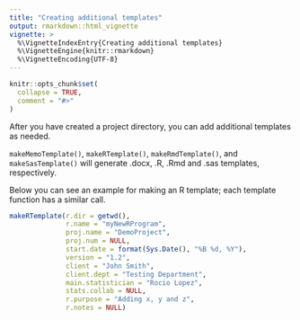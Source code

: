 ```yaml
---
title: "Creating additional templates"
output: rmarkdown::html_vignette
vignette: >
  %\VignetteIndexEntry{Creating additional templates}
  %\VignetteEngine{knitr::rmarkdown}
  %\VignetteEncoding{UTF-8}
---
```


```r
knitr::opts_chunk$set(
  collapse = TRUE,
  comment = "#>"
)
```

After you have created a project directory, you can add additional templates as needed. 

`makeMemoTemplate()`, `makeRTemplate()`, `makeRmdTemplate()`, and `makeSasTemplate()` will generate .docx, .R, .Rmd and .sas templates, respectively. 

Below you can see an example for making an R template; each template function has a similar call.

```r
makeRTemplate(r.dir = getwd(), 
              r.name = "myNewRProgram", 
              proj.name = "DemoProject", 
              proj.num = NULL,
              start.date = format(Sys.Date(), "%B %d, %Y"), 
              version = "1.2", 
              client = "John Smith",
              client.dept = "Testing Department", 
              main.statistician = "Rocio Lopez", 
              stats.collab = NULL,
              r.purpose = "Adding x, y and z", 
              r.notes = NULL)
```
